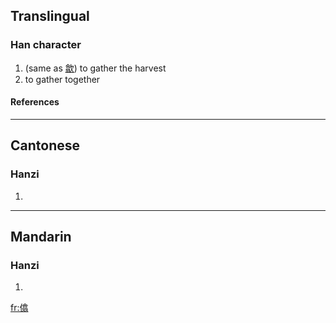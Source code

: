 ==Translingual==
===Han character===
{{Han char|rn=9|rad=人|as=12|sn=14|four=|canj=人人口一 (OORM)}}
# (same as [[歙]]) to gather the harvest
# to gather together
====References====
{{Han ref|kx=0117.110|hdz=10220.100|uh=3486|ud=13446}}

----
==Cantonese==
===Hanzi===
{{yue-hanzi|jyut=|y=kaap1}}
# {{defn|Cantonese}}

----
==Mandarin==
===Hanzi===
{{cmn-hanzi|pin=[[chì]] ([[chi4]]), [[kè]] ([[ke4]]), [[xì]] ([[xi4]]), [[xiào]] ([[xiao4]]), [[yàn]] ([[yan4]])|wg=ch'ih<sup>4</sup>, k'o<sup>4</sup>, hsi<sup>4</sup>, hsiao<sup>4</sup>, yen<sup>4</sup>}}
# {{defn|Mandarin}}

[[fr:㒆]]